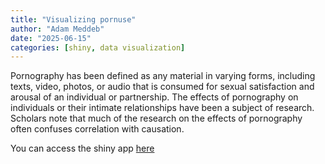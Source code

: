 ```yaml
---
title: "Visualizing pornuse"
author: "Adam Meddeb"
date: "2025-06-15"
categories: [shiny, data visualization]
---
```


Pornography has been defined as any material in varying forms, including texts, video, photos, or audio that is consumed for sexual satisfaction and arousal of an individual or partnership. The effects of pornography on individuals or their intimate relationships have been a subject of research. Scholars note that much of the research on the effects of pornography often confuses correlation with causation.

You can access the shiny app [here](https://niadme.shinyapps.io/pornuse/)
